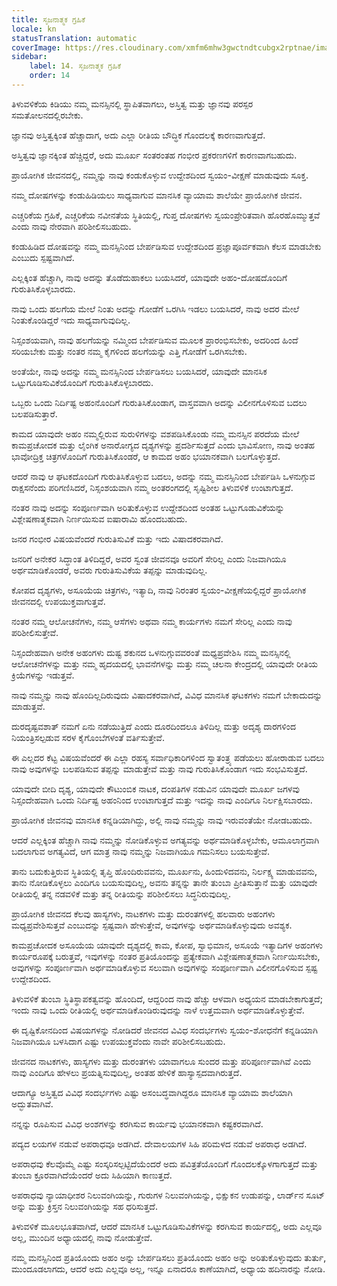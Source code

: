 ```yaml
---
title: ಸೃಜನಾತ್ಮಕ ಗ್ರಹಿಕೆ
locale: kn
statusTranslation: automatic
coverImage: https://res.cloudinary.com/xmfm6mhw3gwctndtcubgx2rptnae/image/upload/v1741354419/small_cover_la_gran_rebelion_28716e29d2.webp
sidebar:
    label: 14. ಸೃಜನಾತ್ಮಕ ಗ್ರಹಿಕೆ
    order: 14
---
```

ತಿಳುವಳಿಕೆಯ ಕಿಡಿಯು ನಮ್ಮ ಮನಸ್ಸಿನಲ್ಲಿ ಸ್ಥಾಪಿತವಾಗಲು, ಅಸ್ತಿತ್ವ ಮತ್ತು ಜ್ಞಾನವು ಪರಸ್ಪರ ಸಮತೋಲನದಲ್ಲಿರಬೇಕು.

ಜ್ಞಾನವು ಅಸ್ತಿತ್ವಕ್ಕಿಂತ ಹೆಚ್ಚಾದಾಗ, ಅದು ಎಲ್ಲಾ ರೀತಿಯ ಬೌದ್ಧಿಕ ಗೊಂದಲಕ್ಕೆ ಕಾರಣವಾಗುತ್ತದೆ.

ಅಸ್ತಿತ್ವವು ಜ್ಞಾನಕ್ಕಿಂತ ಹೆಚ್ಚಿದ್ದರೆ, ಅದು ಮೂರ್ಖ ಸಂತರಂತಹ ಗಂಭೀರ ಪ್ರಕರಣಗಳಿಗೆ ಕಾರಣವಾಗಬಹುದು.

ಪ್ರಾಯೋಗಿಕ ಜೀವನದಲ್ಲಿ, ನಮ್ಮನ್ನು ನಾವು ಕಂಡುಕೊಳ್ಳುವ ಉದ್ದೇಶದಿಂದ ಸ್ವಯಂ-ವೀಕ್ಷಣೆ ಮಾಡುವುದು ಸೂಕ್ತ.

ನಮ್ಮ ದೋಷಗಳನ್ನು ಕಂಡುಹಿಡಿಯಲು ಸಾಧ್ಯವಾಗುವ ಮಾನಸಿಕ ವ್ಯಾಯಾಮ ಶಾಲೆಯೇ ಪ್ರಾಯೋಗಿಕ ಜೀವನ.

ಎಚ್ಚರಿಕೆಯ ಗ್ರಹಿಕೆ, ಎಚ್ಚರಿಕೆಯ ನವೀನತೆಯ ಸ್ಥಿತಿಯಲ್ಲಿ, ಗುಪ್ತ ದೋಷಗಳು ಸ್ವಯಂಪ್ರೇರಿತವಾಗಿ ಹೊರಹೊಮ್ಮುತ್ತವೆ ಎಂದು ನಾವು ನೇರವಾಗಿ ಪರಿಶೀಲಿಸಬಹುದು.

ಕಂಡುಹಿಡಿದ ದೋಷವನ್ನು ನಮ್ಮ ಮನಸ್ಸಿನಿಂದ ಬೇರ್ಪಡಿಸುವ ಉದ್ದೇಶದಿಂದ ಪ್ರಜ್ಞಾಪೂರ್ವಕವಾಗಿ ಕೆಲಸ ಮಾಡಬೇಕು ಎಂಬುದು ಸ್ಪಷ್ಟವಾಗಿದೆ.

ಎಲ್ಲಕ್ಕಿಂತ ಹೆಚ್ಚಾಗಿ, ನಾವು ಅದನ್ನು ತೊಡೆದುಹಾಕಲು ಬಯಸಿದರೆ, ಯಾವುದೇ ಅಹಂ-ದೋಷದೊಂದಿಗೆ ಗುರುತಿಸಿಕೊಳ್ಳಬಾರದು.

ನಾವು ಒಂದು ಹಲಗೆಯ ಮೇಲೆ ನಿಂತು ಅದನ್ನು ಗೋಡೆಗೆ ಒರಗಿಸಿ ಇಡಲು ಬಯಸಿದರೆ, ನಾವು ಅದರ ಮೇಲೆ ನಿಂತುಕೊಂಡಿದ್ದರೆ ಇದು ಸಾಧ್ಯವಾಗುವುದಿಲ್ಲ.

ನಿಸ್ಸಂಶಯವಾಗಿ, ನಾವು ಹಲಗೆಯನ್ನು ನಮ್ಮಿಂದ ಬೇರ್ಪಡಿಸುವ ಮೂಲಕ ಪ್ರಾರಂಭಿಸಬೇಕು, ಅದರಿಂದ ಹಿಂದೆ ಸರಿಯಬೇಕು ಮತ್ತು ನಂತರ ನಮ್ಮ ಕೈಗಳಿಂದ ಹಲಗೆಯನ್ನು ಎತ್ತಿ ಗೋಡೆಗೆ ಒರಗಿಸಬೇಕು.

ಅಂತೆಯೇ, ನಾವು ಅದನ್ನು ನಮ್ಮ ಮನಸ್ಸಿನಿಂದ ಬೇರ್ಪಡಿಸಲು ಬಯಸಿದರೆ, ಯಾವುದೇ ಮಾನಸಿಕ ಒಟ್ಟುಗೂಡಿಸುವಿಕೆಯೊಂದಿಗೆ ಗುರುತಿಸಿಕೊಳ್ಳಬಾರದು.

ಒಬ್ಬರು ಒಂದು ನಿರ್ದಿಷ್ಟ ಅಹಂನೊಂದಿಗೆ ಗುರುತಿಸಿಕೊಂಡಾಗ, ವಾಸ್ತವವಾಗಿ ಅದನ್ನು ವಿಲೀನಗೊಳಿಸುವ ಬದಲು ಬಲಪಡಿಸುತ್ತಾರೆ.

ಕಾಮದ ಯಾವುದೇ ಅಹಂ ನಮ್ಮಲ್ಲಿರುವ ಸುರುಳಿಗಳನ್ನು ವಶಪಡಿಸಿಕೊಂಡು ನಮ್ಮ ಮನಸ್ಸಿನ ಪರದೆಯ ಮೇಲೆ ಕಾಮಪ್ರಚೋದಕ ಮತ್ತು ಲೈಂಗಿಕ ಅನಾರೋಗ್ಯದ ದೃಶ್ಯಗಳನ್ನು ಪ್ರದರ್ಶಿಸುತ್ತದೆ ಎಂದು ಭಾವಿಸೋಣ, ನಾವು ಅಂತಹ ಭಾವೋದ್ರಿಕ್ತ ಚಿತ್ರಗಳೊಂದಿಗೆ ಗುರುತಿಸಿಕೊಂಡರೆ, ಆ ಕಾಮದ ಅಹಂ ಭಯಾನಕವಾಗಿ ಬಲಗೊಳ್ಳುತ್ತದೆ.

ಆದರೆ ನಾವು ಆ ಘಟಕದೊಂದಿಗೆ ಗುರುತಿಸಿಕೊಳ್ಳುವ ಬದಲು, ಅದನ್ನು ನಮ್ಮ ಮನಸ್ಸಿನಿಂದ ಬೇರ್ಪಡಿಸಿ ಒಳನುಗ್ಗುವ ರಾಕ್ಷಸನೆಂದು ಪರಿಗಣಿಸಿದರೆ, ನಿಸ್ಸಂಶಯವಾಗಿ ನಮ್ಮ ಅಂತರಂಗದಲ್ಲಿ ಸೃಷ್ಟಿಶೀಲ ತಿಳುವಳಿಕೆ ಉಂಟಾಗುತ್ತದೆ.

ನಂತರ ನಾವು ಅದನ್ನು ಸಂಪೂರ್ಣವಾಗಿ ಅರಿತುಕೊಳ್ಳುವ ಉದ್ದೇಶದಿಂದ ಅಂತಹ ಒಟ್ಟುಗೂಡುವಿಕೆಯನ್ನು ವಿಶ್ಲೇಷಣಾತ್ಮಕವಾಗಿ ನಿರ್ಣಯಿಸುವ ಐಷಾರಾಮಿ ಹೊಂದಬಹುದು.

ಜನರ ಗಂಭೀರ ವಿಷಯವೆಂದರೆ ಗುರುತಿಸುವಿಕೆ ಮತ್ತು ಇದು ವಿಷಾದಕರವಾಗಿದೆ.

ಜನರಿಗೆ ಅನೇಕರ ಸಿದ್ಧಾಂತ ತಿಳಿದಿದ್ದರೆ, ಅವರ ಸ್ವಂತ ಜೀವನವೂ ಅವರಿಗೆ ಸೇರಿಲ್ಲ ಎಂದು ನಿಜವಾಗಿಯೂ ಅರ್ಥಮಾಡಿಕೊಂಡರೆ, ಅವರು ಗುರುತಿಸುವಿಕೆಯ ತಪ್ಪನ್ನು ಮಾಡುವುದಿಲ್ಲ.

ಕೋಪದ ದೃಶ್ಯಗಳು, ಅಸೂಯೆಯ ಚಿತ್ರಗಳು, ಇತ್ಯಾದಿ, ನಾವು ನಿರಂತರ ಸ್ವಯಂ-ವೀಕ್ಷಣೆಯಲ್ಲಿದ್ದರೆ ಪ್ರಾಯೋಗಿಕ ಜೀವನದಲ್ಲಿ ಉಪಯುಕ್ತವಾಗುತ್ತವೆ.

ನಂತರ ನಮ್ಮ ಆಲೋಚನೆಗಳು, ನಮ್ಮ ಆಸೆಗಳು ಅಥವಾ ನಮ್ಮ ಕಾರ್ಯಗಳು ನಮಗೆ ಸೇರಿಲ್ಲ ಎಂದು ನಾವು ಪರಿಶೀಲಿಸುತ್ತೇವೆ.

ನಿಸ್ಸಂದೇಹವಾಗಿ ಅನೇಕ ಅಹಂಗಳು ದುಷ್ಟ ಶಕುನದ ಒಳನುಗ್ಗುವವರಂತೆ ಮಧ್ಯಪ್ರವೇಶಿಸಿ ನಮ್ಮ ಮನಸ್ಸಿನಲ್ಲಿ ಆಲೋಚನೆಗಳನ್ನು ಮತ್ತು ನಮ್ಮ ಹೃದಯದಲ್ಲಿ ಭಾವನೆಗಳನ್ನು ಮತ್ತು ನಮ್ಮ ಚಲನಾ ಕೇಂದ್ರದಲ್ಲಿ ಯಾವುದೇ ರೀತಿಯ ಕ್ರಿಯೆಗಳನ್ನು ಇಡುತ್ತವೆ.

ನಾವು ನಮ್ಮನ್ನು ನಾವು ಹೊಂದಿಲ್ಲದಿರುವುದು ವಿಷಾದಕರವಾಗಿದೆ, ವಿವಿಧ ಮಾನಸಿಕ ಘಟಕಗಳು ನಮಗೆ ಬೇಕಾದುದನ್ನು ಮಾಡುತ್ತವೆ.

ದುರದೃಷ್ಟವಶಾತ್ ನಮಗೆ ಏನು ನಡೆಯುತ್ತಿದೆ ಎಂದು ದೂರದಿಂದಲೂ ತಿಳಿದಿಲ್ಲ ಮತ್ತು ಅದೃಶ್ಯ ದಾರಗಳಿಂದ ನಿಯಂತ್ರಿಸಲ್ಪಡುವ ಸರಳ ಕೈಗೊಂಬೆಗಳಂತೆ ವರ್ತಿಸುತ್ತೇವೆ.

ಈ ಎಲ್ಲದರ ಕೆಟ್ಟ ವಿಷಯವೆಂದರೆ ಈ ಎಲ್ಲಾ ರಹಸ್ಯ ಸರ್ವಾಧಿಕಾರಿಗಳಿಂದ ಸ್ವಾತಂತ್ರ್ಯ ಪಡೆಯಲು ಹೋರಾಡುವ ಬದಲು ನಾವು ಅವುಗಳನ್ನು ಬಲಪಡಿಸುವ ತಪ್ಪನ್ನು ಮಾಡುತ್ತೇವೆ ಮತ್ತು ನಾವು ಗುರುತಿಸಿಕೊಂಡಾಗ ಇದು ಸಂಭವಿಸುತ್ತದೆ.

ಯಾವುದೇ ಬೀದಿ ದೃಶ್ಯ, ಯಾವುದೇ ಕೌಟುಂಬಿಕ ನಾಟಕ, ದಂಪತಿಗಳ ನಡುವಿನ ಯಾವುದೇ ಮೂರ್ಖ ಜಗಳವು ನಿಸ್ಸಂದೇಹವಾಗಿ ಒಂದು ನಿರ್ದಿಷ್ಟ ಅಹಂನಿಂದ ಉಂಟಾಗುತ್ತದೆ ಮತ್ತು ಇದನ್ನು ನಾವು ಎಂದಿಗೂ ನಿರ್ಲಕ್ಷಿಸಬಾರದು.

ಪ್ರಾಯೋಗಿಕ ಜೀವನವು ಮಾನಸಿಕ ಕನ್ನಡಿಯಾಗಿದ್ದು, ಅಲ್ಲಿ ನಾವು ನಮ್ಮನ್ನು ನಾವು ಇರುವಂತೆಯೇ ನೋಡಬಹುದು.

ಆದರೆ ಎಲ್ಲಕ್ಕಿಂತ ಹೆಚ್ಚಾಗಿ ನಾವು ನಮ್ಮನ್ನು ನೋಡಿಕೊಳ್ಳುವ ಅಗತ್ಯವನ್ನು ಅರ್ಥಮಾಡಿಕೊಳ್ಳಬೇಕು, ಆಮೂಲಾಗ್ರವಾಗಿ ಬದಲಾಗುವ ಅಗತ್ಯವಿದೆ, ಆಗ ಮಾತ್ರ ನಾವು ನಮ್ಮನ್ನು ನಿಜವಾಗಿಯೂ ಗಮನಿಸಲು ಬಯಸುತ್ತೇವೆ.

ತಾನು ಬದುಕುತ್ತಿರುವ ಸ್ಥಿತಿಯಲ್ಲಿ ತೃಪ್ತಿ ಹೊಂದಿರುವವನು, ಮೂರ್ಖನು, ಹಿಂದುಳಿದವನು, ನಿರ್ಲಕ್ಷ್ಯ ಮಾಡುವವನು, ತಾನು ನೋಡಿಕೊಳ್ಳಲು ಎಂದಿಗೂ ಬಯಸುವುದಿಲ್ಲ, ಅವನು ತನ್ನನ್ನು ತಾನೇ ತುಂಬಾ ಪ್ರೀತಿಸುತ್ತಾನೆ ಮತ್ತು ಯಾವುದೇ ರೀತಿಯಲ್ಲಿ ತನ್ನ ನಡವಳಿಕೆ ಮತ್ತು ತನ್ನ ರೀತಿಯನ್ನು ಪರಿಶೀಲಿಸಲು ಸಿದ್ಧನಿರುವುದಿಲ್ಲ.

ಪ್ರಾಯೋಗಿಕ ಜೀವನದ ಕೆಲವು ಹಾಸ್ಯಗಳು, ನಾಟಕಗಳು ಮತ್ತು ದುರಂತಗಳಲ್ಲಿ ಹಲವಾರು ಅಹಂಗಳು ಮಧ್ಯಪ್ರವೇಶಿಸುತ್ತವೆ ಎಂಬುದನ್ನು ಸ್ಪಷ್ಟವಾಗಿ ಹೇಳುತ್ತೇವೆ, ಅವುಗಳನ್ನು ಅರ್ಥಮಾಡಿಕೊಳ್ಳುವುದು ಅವಶ್ಯಕ.

ಕಾಮಪ್ರಚೋದಕ ಅಸೂಯೆಯ ಯಾವುದೇ ದೃಶ್ಯದಲ್ಲಿ ಕಾಮ, ಕೋಪ, ಸ್ವಾಭಿಮಾನ, ಅಸೂಯೆ ಇತ್ಯಾದಿಗಳ ಅಹಂಗಳು ಕಾರ್ಯರೂಪಕ್ಕೆ ಬರುತ್ತವೆ, ಇವುಗಳನ್ನು ನಂತರ ಪ್ರತಿಯೊಂದನ್ನು ಪ್ರತ್ಯೇಕವಾಗಿ ವಿಶ್ಲೇಷಣಾತ್ಮಕವಾಗಿ ನಿರ್ಣಯಿಸಬೇಕು, ಅವುಗಳನ್ನು ಸಂಪೂರ್ಣವಾಗಿ ಅರ್ಥಮಾಡಿಕೊಳ್ಳುವ ಸಲುವಾಗಿ ಅವುಗಳನ್ನು ಸಂಪೂರ್ಣವಾಗಿ ವಿಲೀನಗೊಳಿಸುವ ಸ್ಪಷ್ಟ ಉದ್ದೇಶದಿಂದ.

ತಿಳುವಳಿಕೆ ತುಂಬಾ ಸ್ಥಿತಿಸ್ಥಾಪಕತ್ವವನ್ನು ಹೊಂದಿದೆ, ಆದ್ದರಿಂದ ನಾವು ಹೆಚ್ಚು ಆಳವಾಗಿ ಅಧ್ಯಯನ ಮಾಡಬೇಕಾಗುತ್ತದೆ; ಇಂದು ನಾವು ಒಂದು ರೀತಿಯಲ್ಲಿ ಅರ್ಥಮಾಡಿಕೊಂಡಿರುವುದನ್ನು ನಾಳೆ ಉತ್ತಮವಾಗಿ ಅರ್ಥಮಾಡಿಕೊಳ್ಳುತ್ತೇವೆ.

ಈ ದೃಷ್ಟಿಕೋನದಿಂದ ವಿಷಯಗಳನ್ನು ನೋಡಿದರೆ ಜೀವನದ ವಿವಿಧ ಸಂದರ್ಭಗಳು ಸ್ವಯಂ-ಶೋಧನೆಗೆ ಕನ್ನಡಿಯಾಗಿ ನಿಜವಾಗಿಯೂ ಬಳಸಿದಾಗ ಎಷ್ಟು ಉಪಯುಕ್ತವೆಂದು ನಾವೇ ಪರಿಶೀಲಿಸಬಹುದು.

ಜೀವನದ ನಾಟಕಗಳು, ಹಾಸ್ಯಗಳು ಮತ್ತು ದುರಂತಗಳು ಯಾವಾಗಲೂ ಸುಂದರ ಮತ್ತು ಪರಿಪೂರ್ಣವಾಗಿವೆ ಎಂದು ನಾವು ಎಂದಿಗೂ ಹೇಳಲು ಪ್ರಯತ್ನಿಸುವುದಿಲ್ಲ, ಅಂತಹ ಹೇಳಿಕೆ ಹಾಸ್ಯಾಸ್ಪದವಾಗಿರುತ್ತದೆ.

ಆದಾಗ್ಯೂ ಅಸ್ತಿತ್ವದ ವಿವಿಧ ಸಂದರ್ಭಗಳು ಎಷ್ಟು ಅಸಂಬದ್ಧವಾಗಿದ್ದರೂ ಮಾನಸಿಕ ವ್ಯಾಯಾಮ ಶಾಲೆಯಾಗಿ ಅದ್ಭುತವಾಗಿವೆ.

ನನ್ನನ್ನು ರೂಪಿಸುವ ವಿವಿಧ ಅಂಶಗಳನ್ನು ಕರಗಿಸುವ ಕಾರ್ಯವು ಭಯಾನಕವಾಗಿ ಕಷ್ಟಕರವಾಗಿದೆ.

ಪದ್ಯದ ಲಯಗಳ ನಡುವೆ ಅಪರಾಧವೂ ಅಡಗಿದೆ. ದೇವಾಲಯಗಳ ಸಿಹಿ ಪರಿಮಳದ ನಡುವೆ ಅಪರಾಧ ಅಡಗಿದೆ.

ಅಪರಾಧವು ಕೆಲವೊಮ್ಮೆ ಎಷ್ಟು ಸಂಸ್ಕರಿಸಲ್ಪಟ್ಟಿದೆಯೆಂದರೆ ಅದು ಪವಿತ್ರತೆಯೊಂದಿಗೆ ಗೊಂದಲಕ್ಕೊಳಗಾಗುತ್ತದೆ ಮತ್ತು ತುಂಬಾ ಕ್ರೂರವಾಗಿದೆಯೆಂದರೆ ಅದು ಸಿಹಿಯಾಗಿ ಕಾಣುತ್ತದೆ.

ಅಪರಾಧವು ನ್ಯಾಯಾಧೀಶರ ನಿಲುವಂಗಿಯನ್ನು, ಗುರುಗಳ ನಿಲುವಂಗಿಯನ್ನು, ಭಿಕ್ಷುಕನ ಉಡುಪನ್ನು, ಲಾರ್ಡ್‌ನ ಸೂಟ್ ಅನ್ನು ಮತ್ತು ಕ್ರಿಸ್ತನ ನಿಲುವಂಗಿಯನ್ನು ಸಹ ಧರಿಸುತ್ತದೆ.

ತಿಳುವಳಿಕೆ ಮೂಲಭೂತವಾಗಿದೆ, ಆದರೆ ಮಾನಸಿಕ ಒಟ್ಟುಗೂಡಿಸುವಿಕೆಗಳನ್ನು ಕರಗಿಸುವ ಕಾರ್ಯದಲ್ಲಿ, ಅದು ಎಲ್ಲವೂ ಅಲ್ಲ, ಮುಂದಿನ ಅಧ್ಯಾಯದಲ್ಲಿ ನಾವು ನೋಡುತ್ತೇವೆ.

ನಮ್ಮ ಮನಸ್ಸಿನಿಂದ ಪ್ರತಿಯೊಂದು ಅಹಂ ಅನ್ನು ಬೇರ್ಪಡಿಸಲು ಪ್ರತಿಯೊಂದು ಅಹಂ ಅನ್ನು ಅರಿತುಕೊಳ್ಳುವುದು ತುರ್ತು, ಮುಂದೂಡಲಾಗದು, ಆದರೆ ಅದು ಎಲ್ಲವೂ ಅಲ್ಲ, ಇನ್ನೂ ಏನಾದರೂ ಕಾಣೆಯಾಗಿದೆ, ಅಧ್ಯಾಯ ಹದಿನಾರನ್ನು ನೋಡಿ.

